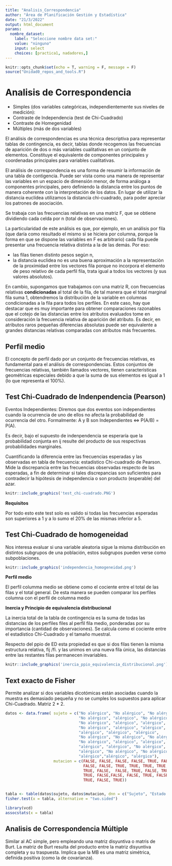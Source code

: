 ```yaml
---
title: "Analisis_Correspondencia"
author: "Área de Planificación Gestión y Estadística"
date: "21/3/2022"
output: html_document
params:
  nombre_dataset:
    label: "Seleccione nombre data set:"
    value: "ninguno"
    input: select
    choices: [practica1, nadadores,]
---
```

```r
knitr::opts_chunk$set(echo = T, warning = F, message = F)
source("Unidad0_repos_and_tools.R")

```

# Analisis de Correspondencia

+ Simples (dos variables categóricas, independientemente sus niveles de medición): 
- Contraste de Independencia (test de Chi-Cuadrado) 
- Contraste de Homegenidad
+ Múltiples (más de dos variables)


El análisis de correspondencias es una técnica descriptiva para representar tablas de contingencia, es decir, tablas donde recogemos las frecuencias de aparición de dos o más variables cualitativas en un conjunto de elementos. Constituye el equivalente de componentes principales y coordenadas principales para variables cualitativas.     

El análisis de correspondencia es una forma de resumir la información de una tabla de contigencia. Puede ser vista como una manera de representar las variables en un espacio de dimensión menor, de forma análoga a componentes principales, pero definiendo la distancia entre los puntos de manera coherente con la interpretación de los datos. En lugar de utilizar la distancia euclídea utilizamos la distancia chi-cuadrado, para poder apreciar los patrones de asociación.

Se trabaja con las frecuencias relativas en una matriz F, que se obtiene dividiendo cada celda por n (total de observaciones).   

La particularidad de este análisis es que, por ejemplo, en un análisis por fila (que daría como resultado el mismo si se hiciera por columna, porque la forma en que se dispone las variables en F es arbitrario) cada fila puede presentar una frecuencia relativa distinta a la de las demás. Por eso:   

- las filas tienen distinto pesos segùn n,    
- la distancia euclidea no es una buena aproximación a la representaciòn de la proximidad entre los vectores fila porque no incorpora el elemento de peso relativo de cada perfil fila, trata igual a todos los vectores (y sus valores absolutos).   

En cambio, supongamos que trabajamos con una matriz R, con frecuencias relativas **condicionadas** al total de la fila, de tal manera que el total marginal fila suma 1, obtendremos la distribuciòn de la variable en columnas condicionadas a la fila para todos los perfiles. En este caso, hay que destacar que es muy importante para obtener comparaciones razonables que el cotejo de las distancias entre los atributos evaluados tome en consideración la frecuencia relativa de aparición del atributo. Es decir, en atributos raros pequeñas diferencias absolutas puede ser equivalente a grandes distancias relativas comparadas con atributos más frecuentes. 

## Perfil medio

El concepto de perfil dado por un conjunto de frecuencias relativas, es fundamental para el análisis de correspondencias. Estos conjuntos de frecuencias relativas, también llamados vectores, tienen características geométricas especiales debido a que la suma de sus elementos es igual a 1 (lo que representa el 100%).


## Test Chi-Cuadrado de Indenpendencia (Pearson)

Eventos Independientes: Diremos que dos eventos son independientes cuando la ocurrencia de uno de ellos no afecta la probabilidad de ocurrencia del otro. Formalmente: A y B son Independientes ⇔ P(A/B) = P(A).

Es decir, bajo el supuesto de indenpendencia se esperaría que la probabilidad conjunta en ij resulte del producto de sus respectivas probabilidades marginales.  

Cuantificando la diferencia entre las frecuencias esperadas y las observadas en tabla de frecuencia: estadístico Chi-cuadrado de Pearson. Mide la discrepancia entre las frecuencias observadas respecto de las esperadas, a fin de determinar si tales discrepancias son suficientes para contradecir la hipótesis de independencia o son producto (esperable) del azar.

```r
knitr::include_graphics('test_chi-cuadrado.PNG')
```

**Requisitos**

Por todo esto este test solo es valido si todas las frecuencias esperadas son superiores a 1 y a lo sumo el 20% de las mismas inferior a 5. 


## Test Chi-Cuadrado de homogeneidad

Nos interesa evaluar si una variable aleatoria sigue la misma distribución en distintos subgrupos de una población, estos subgrupos pueden verse como subpoblaciones. 


```r
knitr::include_graphics('independencia_homogeneidad.png')
```

**Perfil medio**    


El perfil columma medio se obtiene como el cociente entre el total de las filas y el total general. De esta manera se pueden comparar los perfiles columna con el perfil de columna medio

**Inercia y Principio de equivalencia distribucional**

La inercia total de la tabla de contingencia es la suma de todas las distancias de los perfiles files al perfil fila medio, ponderadas por su importancia (cantidad de observaciones). Se calcula como el cociente entre el estadístico Chi-Cuadrado y el tamaño muestral. 

Respecto del ppio de ED esta propiedad es que si dos filas tienen la misma estructura relativa, fij /fi. y las unimos en una nueva fila única, las distancias entre las restantes filas permanecen invariables. 

```r
knitr::include_graphics('inercia_ppio_equivalencia_distribucional.png')
```


## Text exacto de Fisher

Permite analizar si dos variables dicotómicas están asociadas cuando la muestra es demasiado pequeña y no se cumples los supuestos para aplicar Chi-Cuadrado. Matriz 2 * 2. 

```r
datos <- data.frame( sujeto = c("No alérgico", "No alérgico", "No alérgico",
                                "No alérgico", "alérgico", "No alérgico",
                                "No alérgico", "alérgico", "alérgico",
                                "No alérgico", "alérgico", "alérgico",
                                "alérgico", "alérgico", "alérgico",
                                "No alérgico", "No alérgico", "No alérgico",
                                "No alérgico", "alérgico", "alérgico",
                                "alérgico", "alérgico", "No alérgico",
                                "alérgico", "No alérgico", "No alérgico",
                                "alérgico","alérgico", "alérgico"),
                     mutacion = c(FALSE, FALSE, FALSE, FALSE, TRUE, FALSE,
                                  FALSE, FALSE, TRUE, TRUE, TRUE, TRUE, TRUE,
                                  TRUE, FALSE,  FALSE, TRUE, FALSE, TRUE, FALSE,
                                  TRUE, FALSE,FALSE, FALSE, TRUE, FALSE, FALSE,
                                  TRUE, FALSE, TRUE))


tabla <- table(datos$sujeto, datos$mutacion, dnn = c("Sujeto", "Estado gen"))
fisher.test(x = tabla, alternative = "two.sided")
```
```r
library(vcd)
assocstats(x = tabla)
```

## Analisis de Correspondencia Múltiple

Similar al AC simple, pero empleando una matriz disyuntiva o matris de Burt. La matriz de Burt resulta del producto entre la matriz disyuntiva completa y su traspuesta. Implica que la MB es una matriz simétrica, definida positiva (como la de covarianza).
